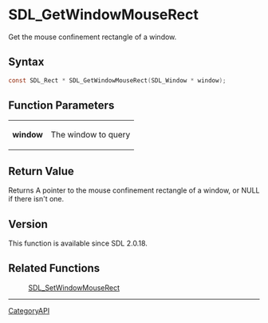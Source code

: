= SDL_GetWindowMouseRect =

Get the mouse confinement rectangle of a window.

== Syntax ==

<syntaxhighlight lang='c'>
const SDL_Rect * SDL_GetWindowMouseRect(SDL_Window * window);
</syntaxhighlight>

== Function Parameters ==

{|
|'''window'''
|The window to query
|}

== Return Value ==

Returns A pointer to the mouse confinement rectangle of a window, or NULL
if there isn't one.

== Version ==

This function is available since SDL 2.0.18.

== Related Functions ==

:[[SDL_SetWindowMouseRect]]

----
[[CategoryAPI]]


